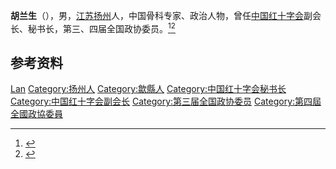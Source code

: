 '''胡兰生'''（{{bd|1890年||1961年|}}），男，[[江苏|江苏]][[扬州|扬州]]人，中国骨科专家、政治人物，曾任[[中国红十字会|中国红十字会]]副会长、秘书长，第三、四届全国政协委员。<ref>{{Cite book|title=历届全国政协委员人名辞典|author=|publisher=中国国际广播出版社|year=1996|isbn=9787507813746|location=北京|pages=286}}</ref><ref>{{Cite book|title=中华人民共和国职官志|author=何虎生, 李耀东, 向常福主编|publisher=中国社会出版社|year=2003|isbn=9787800883934|location=北京|pages=}}</ref>

== 参考资料 ==
{{reflist}}

{{中华医学会第十五届理事会}}

{{Authority control}}
{{DEFAULTSORT:Hu胡}}
[[Category:胡姓|Lan]]
[[Category:扬州人|Category:扬州人]]
[[Category:歙縣人|Category:歙縣人]]
[[Category:中国红十字会秘书长|Category:中国红十字会秘书长]]
[[Category:中国红十字会副会长|Category:中国红十字会副会长]]
[[Category:第三届全国政协委员|Category:第三届全国政协委员]]
[[Category:第四屆全國政協委員|Category:第四屆全國政協委員]]

{{中国人物小作品}}